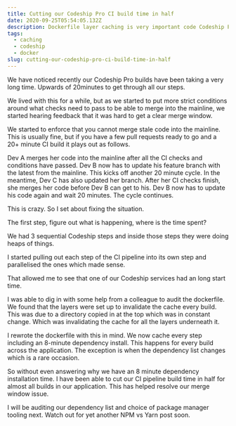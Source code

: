 ```yaml
---
title: Cutting our Codeship Pro CI build time in half
date: 2020-09-25T05:54:05.132Z
description: Dockerfile layer caching is very important code Codeship Pro CI performance
tags:
  - caching
  - codeship
  - docker
slug: cutting-our-codeship-pro-ci-build-time-in-half
---
```

We have noticed recently our Codeship Pro builds have been taking a very long time. Upwards of 20minutes to get through all our steps.



We lived with this for a while, but as we started to put more strict conditions around what checks need to pass to be able to merge into the mainline, we started hearing feedback that it was hard to get a clear merge window.



We started to enforce that you cannot merge stale code into the mainline. This is usually fine, but if you have a few pull requests ready to go and a 20+ minute CI build it plays out as follows.



Dev A merges her code into the mainline after all the CI checks and conditions have passed. Dev B now has to update his feature branch with the latest from the mainline. This kicks off another 20 minute cycle. In the meantime, Dev C has also updated her branch. After her CI checks finish, she merges her code before Dev B can get to his. Dev B now has to update his code again and wait 20 minutes. The cycle continues.



This is crazy. So I set about fixing the situation.



The first step, figure out what is happening, where is the time spent?



We had 3 sequential Codeship steps and inside those steps they were doing heaps of things.



I started pulling out each step of the CI pipeline into its own step and parallelised the ones which made sense.



That allowed me to see that one of our Codeship services had an long start time.



I was able to dig in with some help from a colleague to audit the dockerfile. We found that the layers were set up to invalidate the cache every build. This was due to a directory copied in at the top which was in constant change. Which was invalidating the cache for all the layers underneath it.



I rewrote the dockerfile with this in mind. We now cache every step including an 8-minute dependency install. This happens for every build across the application. The exception is when the dependency list changes which is a rare occasion.



So without even answering why we have an 8 minute dependency installation time. I have been able to cut our CI pipeline build time in half for almost all builds in our application. This has helped resolve our merge window issue.



I will be auditing our dependency list and choice of package manager tooling next. Watch out for yet another NPM vs Yarn post soon.